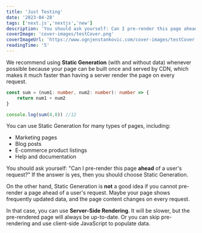 ---
title: 'Just Testing'
date: '2023-04-28'
tags: ['next.js','nextjs','new']
description: 'You should ask yourself: Can I pre-render this page ahead of a users request? If the answer is yes, then you should..'
coverImage: 'cover-images/testCover.png'
coverImageUrl: 'https://www.ognjenstankovic.com/cover-images/testCover.png'
readingTime: '5'
---

We recommend using **Static Generation** (with and without data) whenever possible because your page can be built once and served by CDN, which makes it much faster than having a server render the page on every request.

```ts
const sum = (num1: number, num2: number): number => {
    return num1 + num2
}

console.log(sum(4,8)) //12
```

You can use Static Generation for many types of pages, including:

- Marketing pages
- Blog posts
- E-commerce product listings
- Help and documentation

You should ask yourself: "Can I pre-render this page **ahead** of a user's request?" If the answer is yes, then you should choose Static Generation.

On the other hand, Static Generation is **not** a good idea if you cannot pre-render a page ahead of a user's request. Maybe your page shows frequently updated data, and the page content changes on every request.

In that case, you can use **Server-Side Rendering**. It will be slower, but the pre-rendered page will always be up-to-date. Or you can skip pre-rendering and use client-side JavaScript to populate data.
